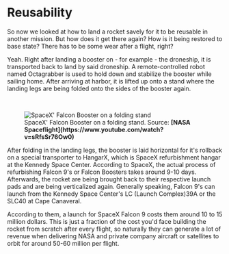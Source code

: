 
# Reusability

<ReadingTime />

So now we looked at how to land a rocket savely for it to be reusable in another mission. But how does it get there again? How is it being restored to base state? There has to be some wear after a flight, right?

Yeah. Right after landing a booster on - for example - the droneship, it is transported back to land by said droneship. A remote-controlled robot named Octagrabber is used to hold down and stabilize the booster while sailing home. After arriving at harbor, it is lifted up onto a stand where the landing legs are being folded onto the sides of the booster again. 

<br />
<figure>
<Image src={require(".//../../../../resources/images/folding.png")} alt="SpaceX' Falcon Booster on a folding stand" />
<figcaption style={{ color: "rgb(156, 156, 156)", fontSize: "14px", marginTop: "2px" }}>SpaceX' Falcon Booster on a folding stand. Source: <strong>[NASA Spaceflight](https://www.youtube.com/watch?v=sRfsSr76Ow0)</strong></figcaption>
</figure>

After folding in the landing legs, the booster is laid horizontal for it's rollback on a special transporter to HangarX, which is SpaceX refurbishment hangar at the Kennedy Space Center. According to SpaceX, the actual process of refurbishing Falcon 9's or Falcon Boosters takes around 9-10 days. Afterwards, the rocket are being brought back to their respective launch pads and are being verticalized again. Generally speaking, Falcon 9's can launch from the Kennedy Space Center's LC (Launch Complex)39A or the SLC40 at Cape Canaveral.

According to them, a launch for SpaceX Falcon 9 costs them around 10 to 15 million dollars. This is just a fraction of the cost you'd face building the rocket from scratch after every flight, so naturally they can generate a lot of revenue when delivering NASA and private company aircraft or satellites to orbit for around 50-60 million per flight.

<Analytics />

<SaveArticleSection article="rocket-reusability"/>